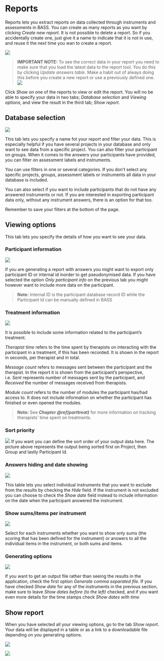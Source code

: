 # Reports {#reports}

Reports lets you extract reports on data collected through instruments and assessments in BASS. You can create as many reports as you want by clicking *Create new report*. It is not possible to delete a report. So if you accidentally create one, just give it a name to indicate that it is not in use, and reuse it the next time you wan to create a report.

![](images/reports.png)

>**IMPORTANT NOTE:** To see the correct data in your report you need to make sure that you load the latest data to the report tool. You do this by clicking *Update answers table*. Make a habit out of always doing this before you create a new report or use a previously defined one.
![](images/updatereports2.png)


Click *Show* on one of the reports to view or edit the report. You will no be able to specify your data in two tabs; *Database selection* and *Viewing options*, and view the result in the third tab; *Show report*.

## Database selection

![](images/reportdbselection.png)

This tab lets you specify a name fot your report and filter your data. This is especially helpful if you have several projects in your database and only want to see data from a specific project. You can also filter your participant on groups. When it comes to the answers your participants have provided, you can filter on assessment labels and instruments. 

You can use filters in one or several categories. If you don't select any specific projects, groups, assessment labels or instruments all data in your database is included.

You can also select if you want to include participants that do not have any answered instruments or not. If you are interested in exporting participant data only, without any instrument answers, there is an option for that too.

Remember to save your filters at the bottom of the page.

## Viewing options
This tab lets you specify the details of how you want to see your data.

### Participant information

![](images/reportparticipantdata.png)

If you are generating a report with answers you might want to export only participant ID or internal id inorder to get pseudonymised data. If you have selected the option *Only participant info* on the previous tab you might however want to include more data on the participant.

>**Note:** Internal ID is the participant database record ID while the Participant Id can be manually defined in BASS


### Treatment information {#reportstreatinfo}

![](images/reporttreatmentdata.png)

It is possible to include some information related to the participant's treatment. 

*Therapist time* refers to the time spent by therapists on interacting with the participant in a treatment, if this has been recorded. It is shown in the report in seconds, per therapist and in total. 

*Message count* refers to messages sent between the participant and the therapist. In the report it is shown from the participant's perspective, i.e. *Sent* represents number of messages sent by the participant, and *Received* the number of messages received from therapists.

*Module count* refers to the number of modules the participant has/had access to. It does not include information on whether the participant has finished or even opened the modules.

>**Note:** See ***Chapter \@ref(parttreat)*** for more information on tracking therapists' time spent on treatments.


### Sort priority

![](images/reportsort.png)
If you want you can define the sort order of your output data here. The picture above represents the output being sorted first on Project, then Group and lastly Participant Id.

### Answers hiding and date showing

![](images/reportanswerhidedate.png)

This table lets you select individual instruments that you want to exclude from the results by checking the *Hide* field. If the instrument is not excluded you can choose to check the *Show date* field instead to include information on the date when the participant answered the instrument. 

### Show sums/items per instrument

![](images/reportsumsitems.png)

Select for each instruments whether you want to show only sums (the scoring that has been defined for the instrument) or answers to all the individual items in the instrument, or both sums and items.

### Generating options

![](images/reportgenopt.png)

If you want to get an output file rather than seeing the results in the application, check the first option *Generate comma separated file*. If you have checked *Show date* for any of the instruments in the previous section, make sure to leave *Show dates before (to the left)* checked, and if you want even more details for the time stamps check *Show dates with time*

## Show report

When you have selected all your viewing options, go to the tab *Show report*. Your data will be displayed in a table or as a link to a downloadable file depending on you generating options.

![](images/reportshowtable.png)

![](images/reportshowdownload.png)


